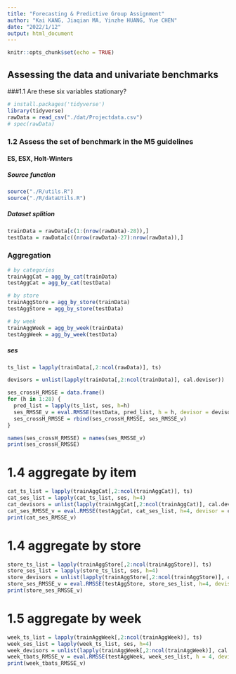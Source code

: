```yaml
---
title: "Forecasting & Predictive Group Assignment"
author: "Kai KANG, Jiaqian MA, Yinzhe HUANG, Yue CHEN"
date: "2022/1/12"
output: html_document
---
```


```r
knitr::opts_chunk$set(echo = TRUE)
```


## Assessing the data and univariate benchmarks

###1.1 Are these six variables stationary?

```r
# install.packages('tidyverse')
library(tidyverse)
rawData = read_csv("./dat/Projectdata.csv")
# spec(rawData)
```

### 1.2 Assess the set of benchmark in the M5 guidelines

#### ES, ESX, Holt-Winters

##### Source function
```r
source("./R/utils.R")
source("./R/dataUtils.R")
```

##### Dataset splition
```r
trainData = rawData[c(1:(nrow(rawData)-28)),]
testData = rawData[c((nrow(rawData)-27):nrow(rawData)),]
```

### Aggregation
```r
# by categories
trainAggCat = agg_by_cat(trainData)
testAggCat = agg_by_cat(testData)

# by store
trainAggStore = agg_by_store(trainData)
testAggStore = agg_by_store(testData)

# by week
trainAggWeek = agg_by_week(trainData)
testAggWeek = agg_by_week(testData)
```








##### ses
```r
ts_list = lapply(trainData[,2:ncol(rawData)], ts)

devisors = unlist(lapply(trainData[,2:ncol(trainData)], cal.devisor))

ses_crossH_RMSSE = data.frame()
for (h in 1:28) {
  pred_list = lapply(ts_list, ses, h=h)
  ses_RMSSE_v = eval.RMSSE(testData, pred_list, h = h, devisor = devisors)
  ses_crossH_RMSSE = rbind(ses_crossH_RMSSE, ses_RMSSE_v)
}

names(ses_crossH_RMSSE) = names(ses_RMSSE_v)
print(ses_crossH_RMSSE)
```


# 1.4 aggregate by item
```r
cat_ts_list = lapply(trainAggCat[,2:ncol(trainAggCat)], ts)
cat_ses_list = lapply(cat_ts_list, ses, h=4)
cat_devisors = unlist(lapply(trainAggCat[,2:ncol(trainAggCat)], cal.devisor))
cat_ses_RMSSE_v = eval.RMSSE(testAggCat, cat_ses_list, h=4, devisor = cat_devisors)
print(cat_ses_RMSSE_v)
```
# 1.4 aggregate by store
```r
store_ts_list = lapply(trainAggStore[,2:ncol(trainAggStore)], ts)
store_ses_list = lapply(store_ts_list, ses, h=4)
store_devisors = unlist(lapply(trainAggStore[,2:ncol(trainAggStore)], cal.devisor))
store_ses_RMSSE_v = eval.RMSSE(testAggStore, store_ses_list, h=4, devisor = store_devisors)
print(store_ses_RMSSE_v)
```

# 1.5 aggregate by week
```r
week_ts_list = lapply(trainAggWeek[,2:ncol(trainAggWeek)], ts)
week_ses_list = lapply(week_ts_list, ses, h=4)
week_devisors = unlist(lapply(trainAggWeek[,2:ncol(trainAggWeek)], cal.devisor))
week_tbats_RMSSE_v = eval.RMSSE(testAggWeek, week_ses_list, h = 4, devisor = week_devisors)
print(week_tbats_RMSSE_v)
```











